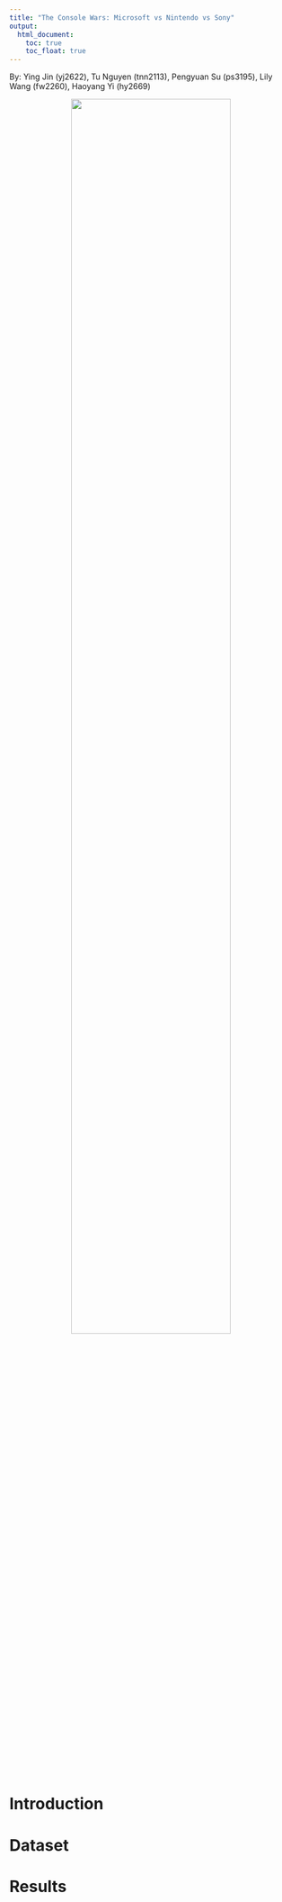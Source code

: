 ```yaml
---
title: "The Console Wars: Microsoft vs Nintendo vs Sony"
output: 
  html_document:
    toc: true
    toc_float: true
---
```


By:  Ying Jin (yj2622), Tu Nguyen (tnn2113), Pengyuan Su (ps3195), Lily Wang (fw2260), Haoyang Yi (hy2669)

<center>
<img src="images/home_image.jpg" style="width:75%">
</center>

<br></br>

# Introduction

# Dataset

# Results
